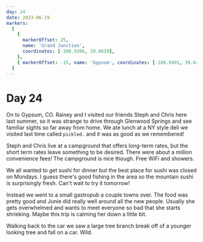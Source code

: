 ```yaml
---
day: 24
date: 2023-06-19
markers:
  [
    {
      markerOffset: 25,
      name: 'Grand Junction',
      coordinates: [-108.5506, 39.0639],
    },
    { markerOffset: -15, name: 'Gypsum', coordinates: [-106.9491, 39.6447] },
  ]
---
```


# Day 24

On to Gypsum, CO. Rainey and I visited our friends Steph and Chris here last summer, so it was strange to drive through Glenwood Springs and see familiar sights so far away from home. We ate lunch at a NY style deli we visited last time called `pickled.` and it was as good as we remembered!

Steph and Chris live at a campground that offers long-term rates, but the short term rates leave something to be desired. There were about a million convenience fees! The campground is nice though. Free WiFi and showers.

We all wanted to get sushi for dinner but the best place for sushi was closed on Mondays. I guess there's good fishing in the area so the mountain sushi is surprisingly fresh. Can't wait to try it tomorrow!

Instead we went to a small gastropub a couple towns over. The food was pretty good and Junie did really well around all the new people. Usually she gets overwhelmed and wants to meet everyone so bad that she starts shrieking. Maybe this trip is calming her down a little bit.

Walking back to the car we saw a large tree branch break off of a younger looking tree and fall on a car. Wild.

